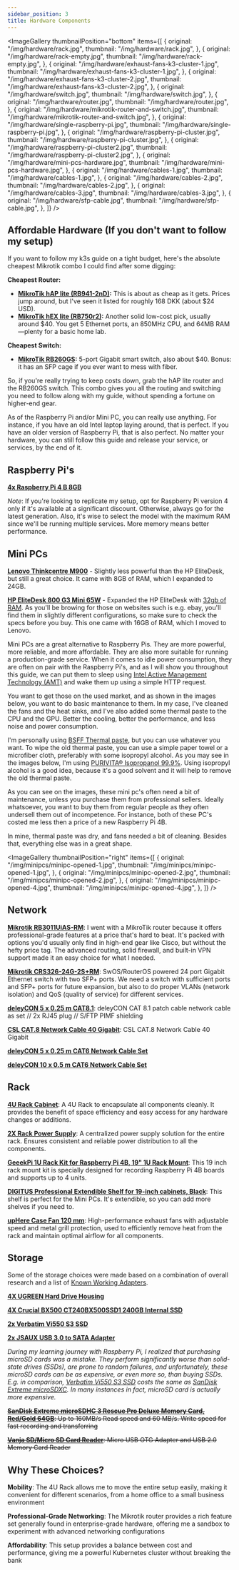 ```yaml
---
sidebar_position: 3
title: Hardware Components
---
```



<ImageGallery
  thumbnailPosition="bottom"
  items={[
    {
      original: "/img/hardware/rack.jpg",
      thumbnail: "/img/hardware/rack.jpg",
    },
    {
      original: "/img/hardware/rack-empty.jpg",
      thumbnail: "/img/hardware/rack-empty.jpg",
    },
    {
      original: "/img/hardware/exhaust-fans-k3-cluster-1.jpg",
      thumbnail: "/img/hardware/exhaust-fans-k3-cluster-1.jpg",
    },
    {
      original: "/img/hardware/exhaust-fans-k3-cluster-2.jpg",
      thumbnail: "/img/hardware/exhaust-fans-k3-cluster-2.jpg",
    },
    {
      original: "/img/hardware/switch.jpg",
      thumbnail: "/img/hardware/switch.jpg",
    },
    {
      original: "/img/hardware/router.jpg",
      thumbnail: "/img/hardware/router.jpg",
    },
    {
      original: "/img/hardware/mikrotik-router-and-switch.jpg",
      thumbnail: "/img/hardware/mikrotik-router-and-switch.jpg",
    },
    {
      original: "/img/hardware/single-raspberry-pi.jpg",
      thumbnail: "/img/hardware/single-raspberry-pi.jpg",
    },
    {
      original: "/img/hardware/raspberry-pi-cluster.jpg",
      thumbnail: "/img/hardware/raspberry-pi-cluster.jpg",
    },
    {
      original: "/img/hardware/raspberry-pi-cluster2.jpg",
      thumbnail: "/img/hardware/raspberry-pi-cluster2.jpg",
    },
    {
      original: "/img/hardware/mini-pcs-hardware.jpg",
      thumbnail: "/img/hardware/mini-pcs-hardware.jpg",
    },
    {
      original: "/img/hardware/cables-1.jpg",
      thumbnail: "/img/hardware/cables-1.jpg",
    },
    {
      original: "/img/hardware/cables-2.jpg",
      thumbnail: "/img/hardware/cables-2.jpg",
    },
    {
      original: "/img/hardware/cables-3.jpg",
      thumbnail: "/img/hardware/cables-3.jpg",
    },
    {
      original: "/img/hardware/sfp-cable.jpg",
      thumbnail: "/img/hardware/sfp-cable.jpg",
    },
  ]}
/>


<Alert
  title="Before you start"
  description="This setup isn't set in stone, it's just my personal choice based on what I've experienced and needed. This is also the hardware that I actually use to host my services. If you want to go with a different setup, that's fine, but you'll have to adapt the guide to your needs."
  variant="warning"
/>

## Affordable Hardware (If you don't want to follow my setup)

If you want to follow my k3s guide on a tight budget, here's the absolute cheapest Mikrotik combo I could find after some digging:

**Cheapest Router:**

- **[MikroTik hAP lite (RB941-2nD)](https://mikrotik.com/product/RB941-2nD-TC):** This is about as cheap as it gets. Prices jump around, but I've seen it listed for roughly 168 DKK (about $24 USD).
- **[MikroTik hEX lite (RB750r2)](https://mikrotik.com/product/RB750r2):** Another solid low-cost pick, usually around $40. You get 5 Ethernet ports, an 850MHz CPU, and 64MB RAM—plenty for a basic home lab.

**Cheapest Switch:**

- **[MikroTik RB260GS](https://mikrotik.com/product/RB260GS):** 5-port Gigabit smart switch, also about $40. Bonus: it has an SFP cage if you ever want to mess with fiber.

So, if you're really trying to keep costs down, grab the hAP lite router and the RB260GS switch. This combo gives you all the routing and switching you need to follow along with my guide, without spending a fortune on higher-end gear.

As of the Raspberry Pi and/or Mini PC, you can really use anything. For instance, if you have an old Intel laptop laying around, that is perfect. If you have an older version of Raspberry Pi, that is also perfect. No matter your hardware, you can still follow this guide and release your service, or services, by the end of it.

## Raspberry Pi's

**[4x Raspberry Pi 4 B 8GB](https://www.raspberrypi.com/products/raspberry-pi-4-model-b/)**

_Note_: If you're looking to replicate my setup, opt for Raspberry Pi version 4 only if it's available at a significant discount. Otherwise, always go for the latest generation. Also, it's wise to select the model with the maximum RAM since we'll be running multiple services. More memory means better performance.

## Mini PCs

**[Lenovo Thinkcentre M900](https://www.ebay.com/sch/i.html?_nkw=Lenovo+thinkcentre+m900&_sacat=0&_from=R40&_trksid=m570.l1313)** - Slightly less powerful than the HP EliteDesk, but still a great choice. It came with 8GB of RAM, which I expanded to 24GB.

**[HP EliteDesk 800 G3 Mini 65W](https://www.ebay.com/sch/i.html?_nkw=HP+EliteDesk+800+G3+Mini+65W&_sacat=0&_from=R40&_trksid=p2334524.m570.l1313&_odkw=Lenovo+thinkcentre+m900&_osacat=0)** - Expanded the HP EliteDesk with [32gb of RAM](https://www.amazon.de/dp/B07N1YBSPZ?ref=ppx_yo2ov_dt_b_fed_asin_title&th=1). As you'll be browing for those on websites such is e.g. ebay, you'll find them in slightly different configurations, so make sure to check the specs before you buy. This one came with 16GB of RAM, which I moved to Lenovo.

Mini PCs are a great alternative to Raspberry Pis. They are more powerful, more reliable, and more affordable. They are also more suitable for running a production-grade service. When it comes to idle power consumption, they are often on pair with the Raspberry Pi's, and as I will show you throughout this guide, we can put them to sleep using [Intel Active Management Technology (AMT)](https://en.wikipedia.org/wiki/Intel_Active_Management_Technology) and wake them up using a simple HTTP request.

You want to get those on the used market, and as shown in the images below, you want to do basic maintenance to them. In my case, I've cleaned the fans and the heat sinks, and I've also added some thermal paste to the CPU and the GPU. Better the cooling, better the performance, and less noise and power consumption.

I'm personally using [BSFF Thermal paste](https://www.amazon.de/dp/B09NLXSP4S?ref=ppx_yo2ov_dt_b_fed_asin_title&th=1), but you can use whatever you want. To wipe the old thermal paste, you can use a simple paper towel or a microfiber cloth, preferably with some isopropyl alcohol. As you may see in the images below, I'm using [PURIVITA® Isopropanol 99.9%](https://www.amazon.de/-/en/dp/B0C4FKV9HY?ref_=ppx_hzsearch_conn_dt_b_fed_asin_title_1&th=1). Using isopropyl alcohol is a good idea, because it's a good solvent and it will help to remove the old thermal paste.

As you can see on the images, these mini pc's often need a bit of maintenance, unless you purchase them from professional sellers. Ideally whatsoever, you want to buy them from regular people as they often undersell them out of incompetence. For instance, both of these PC's costed me less then a price of a new Raspberry Pi 4B.

In mine, thermal paste was dry, and fans needed a bit of cleaning. Besides that, everything else was in a great shape.


<ImageGallery
  thumbnailPosition="right"
  items={[
    {
      original: "/img/minipcs/minipc-opened-1.jpg",
      thumbnail: "/img/minipcs/minipc-opened-1.jpg",
    },
    {
      original: "/img/minipcs/minipc-opened-2.jpg",
      thumbnail: "/img/minipcs/minipc-opened-2.jpg",
    },
    {
      original: "/img/minipcs/minipc-opened-4.jpg",
      thumbnail: "/img/minipcs/minipc-opened-4.jpg",
    },
  ]}
/>

## Network

**[Mikrotik RB3011UiAS-RM](https://mikrotik.com/product/RB3011UiAS-RM)**: I went with a MikroTik router because it offers professional-grade features at a price that's hard to beat. It's packed with options you'd usually only find in high-end gear like Cisco, but without the hefty price tag. The advanced routing, solid firewall, and built-in VPN support made it an easy choice for what I needed.

**[Mikrotik CRS326-24G-2S+RM](https://mikrotik.com/product/CRS326-24G-2SplusRM)**: SwOS/RouterOS powered 24 port Gigabit Ethernet switch with two SFP+ ports. We need a switch with sufficient ports and SFP+ ports for future expansion, but also to do proper VLANs (network isolation) and QoS (quality of service) for different services.

**[deleyCON 5 x 0.25 m CAT8.1](https://www.amazon.de/-/en/gp/product/B08WPJVGHR/ref=ppx_yo_dt_b_search_asin_title?ie=UTF8&th=1)**: deleyCON CAT 8.1 patch cable network cable as set // 2x RJ45 plug // S/FTP PIMF shielding

**[CSL CAT.8 Network Cable 40 Gigabit](https://www.amazon.de/-/en/gp/product/B08FCLHTH5/ref=ppx_yo_dt_b_search_asin_title?ie=UTF8&th=1)**: CSL CAT.8 Network Cable 40 Gigabit

**[deleyCON 5 x 0.25 m CAT6 Network Cable Set](https://www.amazon.de/dp/B079FYFZ96?ref=ppx_yo2ov_dt_b_fed_asin_title&th=1)**

**[deleyCON 10 x 0.5 m CAT6 Network Cable Set](https://www.amazon.de/dp/B0DGKSTM37?ref=ppx_yo2ov_dt_b_fed_asin_title&th=1)**

## Rack

**[4U Rack Cabinet](https://www.compumail.dk/en/p/lanberg-rack-gra-993865294)**: A 4U Rack to encapsulate all components cleanly. It provides the benefit of space efficiency and easy access for any hardware changes or additions.

**[2X Rack Power Supply](https://www.compumail.dk/en/p/lanberg-pdu-09f-0300-bk-stromstodsbeskytter-9-stik-16a-sort-3m-996106700)**: A centralized power supply solution for the entire rack. Ensures consistent and reliable power distribution to all the components.

**[GeeekPi 1U Rack Kit for Raspberry Pi 4B, 19" 1U Rack Mount](https://www.amazon.de/-/en/gp/product/B0972928CN/ref=ppx_yo_dt_b_search_asin_title?ie=UTF8&psc=1)**: This 19 inch rack mount kit is specially designed for recording Raspberry Pi 4B boards and supports up to 4 units.

**[DIGITUS Professional Extendible Shelf for 19-inch cabinets, Black](https://www.amazon.de/dp/B002KTE870?ref=ppx_yo2ov_dt_b_fed_asin_title&th=1)**: This shelf is perfect for the Mini PCs. It's extendible, so you can add more shelves if you need to.

**[upHere Case Fan 120 mm](https://www.amazon.de/dp/B081SYD24Z?ref=ppx_yo2ov_dt_b_fed_asin_title&th=1)**: High-performance exhaust fans with adjustable speed and metal grill protection, used to efficiently remove heat from the rack and maintain optimal airflow for all components.

## Storage

Some of the storage choices were made based on a combination of overall research and a list of [Known Working Adapters](https://jamesachambers.com/best-ssd-storage-adapters-for-raspberry-pi-4-400/).

**[4X UGREEN Hard Drive Housing](https://www.amazon.de/dp/B07D2BHVBD?ref=ppx_yo2ov_dt_b_fed_asin_title)**

**[4X Crucial BX500 CT240BX500SSD1 240GB Internal SSD](https://www.amazon.de/dp/B07G3YNLJB?ref=ppx_yo2ov_dt_b_fed_asin_title&th=1)**

**[2x Verbatim Vi550 S3 SSD](https://www.amazon.de/dp/B07LGKQLT5?ref=ppx_yo2ov_dt_b_fed_asin_title&th=1)**

**[2x JSAUX USB 3.0 to SATA Adapter](https://www.amazon.de/dp/B086W944YT?ref=ppx_yo2ov_dt_b_fed_asin_title)**

_During my learning journey with Raspberry Pi, I realized that purchasing microSD cards was a mistake. They perform significantly worse than solid-state drives (SSDs), are prone to random failures, and unfortunately, these microSD cards can be as expensive, or even more so, than buying SSDs. E.g. in comparison, [Verbatim Vi550 S3 SSD](https://www.amazon.de/dp/B07LGKQLT5?ref=ppx_yo2ov_dt_b_fed_asin_title) costs the same as [SanDisk Extreme microSDXC](https://www.amazon.de/dp/B09X7BK27V?ref=ppx_yo2ov_dt_b_fed_asin_title&th=1). In many instances in fact, microSD card is actually more expensive._

~~**[SanDisk Extreme microSDHC 3 Rescue Pro Deluxe Memory Card, Red/Gold 64GB](https://www.amazon.de/-/en/gp/product/B07FCMBLV6/ref=ppx_yo_dt_b_search_asin_title?ie=UTF8&psc=1)**: Up to 160MB/s Read speed and 60 MB/s. Write speed for fast recording and transferring~~

~~**[Vanja SD/Micro SD Card Reader](https://www.amazon.de/-/en/gp/product/B00W02VHM6/ref=ppx_yo_dt_b_search_asin_title?ie=UTF8&psc=1)**: Micro USB OTG Adapter and USB 2.0 Memory Card Reader~~

## Why These Choices?

**Mobility**: The 4U Rack allows me to move the entire setup easily, making it convenient for different scenarios, from a home office to a small business environment

**Professional-Grade Networking**: The Mikrotik router provides a rich feature set generally found in enterprise-grade hardware, offering me a sandbox to experiment with advanced networking configurations

**Affordability**: This setup provides a balance between cost and performance, giving me a powerful Kubernetes cluster without breaking the bank
